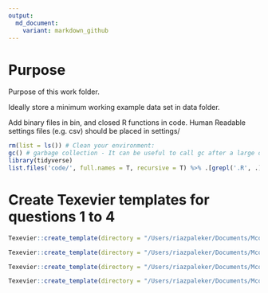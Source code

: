 ```yaml
---
output:
  md_document:
    variant: markdown_github
---
```


# Purpose

Purpose of this work folder.

Ideally store a minimum working example data set in data folder.

Add binary files in bin, and closed R functions in code. Human Readable settings files (e.g. csv) should be placed in settings/


```r

rm(list = ls()) # Clean your environment:
gc() # garbage collection - It can be useful to call gc after a large object has been removed, as this may prompt R to return memory to the operating system.
library(tidyverse)
list.files('code/', full.names = T, recursive = T) %>% .[grepl('.R', .)] %>% as.list() %>% walk(~source(.))
```


# Create Texevier templates for questions 1 to 4 
```r
Texevier::create_template(directory = "/Users/riazpaleker/Documents/Mcom Economics/Data Science/R/22854843_Exam/22854843_Exam", template_name = "Question1")

Texevier::create_template(directory = "/Users/riazpaleker/Documents/Mcom Economics/Data Science/R/22854843_Exam/22854843_Exam", template_name = "Question2")

Texevier::create_template(directory = "/Users/riazpaleker/Documents/Mcom Economics/Data Science/R/22854843_Exam/22854843_Exam", template_name = "Question3")

Texevier::create_template(directory = "/Users/riazpaleker/Documents/Mcom Economics/Data Science/R/22854843_Exam/22854843_Exam", template_name = "Question4")

```

